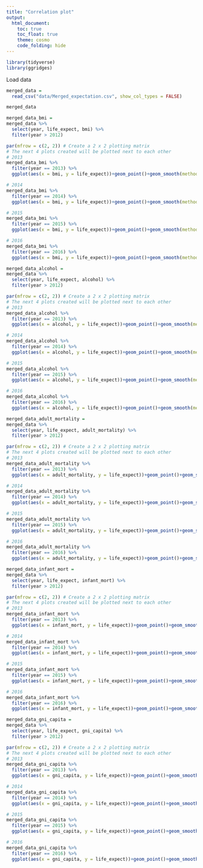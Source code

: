 ```yaml
---
title: "Correlation plot"
output: 
  html_document:
    toc: true
    toc_float: true
    theme: cosmo
    code_folding: hide
---
```


```r
library(tidyverse)
library(ggridges)
```


Load data
```r
merged_data = 
  read_csv("data/Merged_expectation.csv", show_col_types = FALSE)

merged_data
```
```r
merged_data_bmi =
merged_data %>% 
  select(year, life_expect, bmi) %>% 
  filter(year > 2012)

par(mfrow = c(2, 2)) # Create a 2 x 2 plotting matrix
# The next 4 plots created will be plotted next to each other
# 2013
merged_data_bmi %>% 
  filter(year == 2013) %>% 
  ggplot(aes(x = bmi, y = life_expect))+geom_point()+geom_smooth(method = 'lm', se = TRUE, color = 'red')

# 2014
merged_data_bmi %>% 
  filter(year == 2014) %>% 
  ggplot(aes(x = bmi, y = life_expect))+geom_point()+geom_smooth(method = 'lm', se = TRUE, color = 'red')

# 2015
merged_data_bmi %>% 
  filter(year == 2015) %>% 
  ggplot(aes(x = bmi, y = life_expect))+geom_point()+geom_smooth(method = 'lm', se = TRUE, color = 'red')

# 2016
merged_data_bmi %>% 
  filter(year == 2016) %>% 
  ggplot(aes(x = bmi, y = life_expect))+geom_point()+geom_smooth(method = 'lm', se = TRUE, color = 'red')
```

```r
merged_data_alcohol =
merged_data %>% 
  select(year, life_expect, alcohol) %>% 
  filter(year > 2012)

par(mfrow = c(2, 2)) # Create a 2 x 2 plotting matrix
# The next 4 plots created will be plotted next to each other
# 2013
merged_data_alcohol %>% 
  filter(year == 2013) %>% 
  ggplot(aes(x = alcohol, y = life_expect))+geom_point()+geom_smooth(method = 'lm', se = TRUE, color = 'red')

# 2014
merged_data_alcohol %>% 
  filter(year == 2014) %>% 
  ggplot(aes(x = alcohol, y = life_expect))+geom_point()+geom_smooth(method = 'lm', se = TRUE, color = 'red')

# 2015
merged_data_alcohol %>% 
  filter(year == 2015) %>% 
  ggplot(aes(x = alcohol, y = life_expect))+geom_point()+geom_smooth(method = 'lm', se = TRUE, color = 'red')

# 2016
merged_data_alcohol %>% 
  filter(year == 2016) %>% 
  ggplot(aes(x = alcohol, y = life_expect))+geom_point()+geom_smooth(method = 'lm', se = TRUE, color = 'red')
```

```r
merged_data_adult_mortality =
merged_data %>% 
  select(year, life_expect, adult_mortality) %>% 
  filter(year > 2012)

par(mfrow = c(2, 2)) # Create a 2 x 2 plotting matrix
# The next 4 plots created will be plotted next to each other
# 2013
merged_data_adult_mortality %>% 
  filter(year == 2013) %>% 
  ggplot(aes(x = adult_mortality, y = life_expect))+geom_point()+geom_smooth(method = 'lm', se = TRUE, color = 'red')

# 2014
merged_data_adult_mortality %>% 
  filter(year == 2014) %>% 
  ggplot(aes(x = adult_mortality, y = life_expect))+geom_point()+geom_smooth(method = 'lm', se = TRUE, color = 'red')

# 2015
merged_data_adult_mortality %>% 
  filter(year == 2015) %>% 
  ggplot(aes(x = adult_mortality, y = life_expect))+geom_point()+geom_smooth(method = 'lm', se = TRUE, color = 'red')

# 2016
merged_data_adult_mortality %>% 
  filter(year == 2016) %>% 
  ggplot(aes(x = adult_mortality, y = life_expect))+geom_point()+geom_smooth(method = 'lm', se = TRUE, color = 'red')
```

```r
merged_data_infant_mort =
merged_data %>% 
  select(year, life_expect, infant_mort) %>% 
  filter(year > 2012)

par(mfrow = c(2, 2)) # Create a 2 x 2 plotting matrix
# The next 4 plots created will be plotted next to each other
# 2013
merged_data_infant_mort %>% 
  filter(year == 2013) %>% 
  ggplot(aes(x = infant_mort, y = life_expect))+geom_point()+geom_smooth(method = 'lm', se = TRUE, color = 'red')

# 2014
merged_data_infant_mort %>% 
  filter(year == 2014) %>% 
  ggplot(aes(x = infant_mort, y = life_expect))+geom_point()+geom_smooth(method = 'lm', se = TRUE, color = 'red')

# 2015
merged_data_infant_mort %>% 
  filter(year == 2015) %>% 
  ggplot(aes(x = infant_mort, y = life_expect))+geom_point()+geom_smooth(method = 'lm', se = TRUE, color = 'red')

# 2016
merged_data_infant_mort %>% 
  filter(year == 2016) %>% 
  ggplot(aes(x = infant_mort, y = life_expect))+geom_point()+geom_smooth(method = 'lm', se = TRUE, color = 'red')
```

```r
merged_data_gni_capita =
merged_data %>% 
  select(year, life_expect, gni_capita) %>% 
  filter(year > 2012)

par(mfrow = c(2, 2)) # Create a 2 x 2 plotting matrix
# The next 4 plots created will be plotted next to each other
# 2013
merged_data_gni_capita %>% 
  filter(year == 2013) %>% 
  ggplot(aes(x = gni_capita, y = life_expect))+geom_point()+geom_smooth(method = 'lm', se = TRUE, color = 'red')

# 2014
merged_data_gni_capita %>% 
  filter(year == 2014) %>% 
  ggplot(aes(x = gni_capita, y = life_expect))+geom_point()+geom_smooth(method = 'lm', se = TRUE, color = 'red')

# 2015
merged_data_gni_capita %>% 
  filter(year == 2015) %>% 
  ggplot(aes(x = gni_capita, y = life_expect))+geom_point()+geom_smooth(method = 'lm', se = TRUE, color = 'red')

# 2016
merged_data_gni_capita %>% 
  filter(year == 2016) %>% 
  ggplot(aes(x = gni_capita, y = life_expect))+geom_point()+geom_smooth(method = 'lm', se = TRUE, color = 'red')
```

